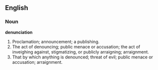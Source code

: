 ==English==

===Noun===

'''denunciation'''

#Proclamation; announcement; a publishing.
#The act of denouncing; public menace or accusation; the act of inveighing against, stigmatizing, or publicly arraigning; arraignment.
#That by which anything is denounced; threat of evil; public menace or accusation; arraignment.